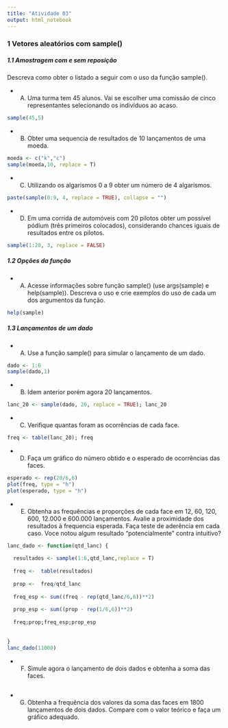 ```yaml
---
title: "Atividade 03"
output: html_notebook
---
```


### 1 Vetores aleatórios com sample()
##### 1.1 Amostragem com e sem reposição

Descreva como obter o listado a seguir com o uso da função sample().

- A) Uma turma tem 45 alunos. Vai se escolher uma comissão de cinco representantes selecionando os indivíduos ao acaso.
```r
sample(45,5)
```


- B) Obter uma sequencia de resultados de 10 lançamentos de uma moeda.
```r
moeda <- c("k","c")
sample(moeda,10, replace = T)
```


- C) Utilizando os algarismos 0 a 9 obter um número de 4 algarismos.

```r
paste(sample(0:9, 4, replace = TRUE), collapse = "")

```


- D) Em uma corrida de automóveis com 20 pilotos obter um possível pódium (três primeiros colocados), considerando chances iguais de resultados entre os pilotos.
```r
sample(1:20, 3, replace = FALSE)
```
##### 1.2 Opções da função

- A) Acesse informações sobre função sample() (use args(sample) e help(sample)). Descreva o uso e crie exemplos do uso de cada um dos argumentos da função.

```r
help(sample)
```

##### 1.3 Lançamentos de um dado

- A) Use a função sample() para simular o lançamento de um dado.

```r
dado <- 1:6
sample(dado,1)
```
- B) Idem anterior porém agora 20 lançamentos.
```r
lanc_20 <- sample(dado, 20, replace = TRUE); lanc_20
```
- C) Verifique quantas foram as ocorrências de cada face.
```r
freq <- table(lanc_20); freq
```

- D) Faça um gráfico do número obtido e o esperado de ocorrências das faces.
```r
esperado <- rep(20/6,6)
plot(freq, type = "h")
plot(esperado, type = "h")
```

- E) Obtenha as frequências e proporções de cada face em 12, 60, 120, 600, 12.000 e 600.000 lançamentos. Avalie a proximidade dos resultados à frequencia esperada. Faça teste de aderência em cada caso. Voce notou algum resultado “potencialmente” contra intuitivo?
```r
lanc_dado <- function(qtd_lanc) {
  
  resultados <- sample(1:6,qtd_lanc,replace = T)
  
  freq <-  table(resultados)
  
  prop <-  freq/qtd_lanc
  
  freq_esp <- sum((freq - rep(qtd_lanc/6,6))**2)
  
  prop_esp <- sum((prop - rep(1/6,6))**2)
  
  freq;prop;freq_esp;prop_esp
  
  
}
lanc_dado(11000)

```
- F) Simule agora o lançamento de dois dados e obtenha a soma das faces.
```r

```

- G) Obtenha a frequência dos valores da soma das faces em 1800 lançamentos de dois dados. Compare com o valor teórico e faça um gráfico adequado.
```r

```

